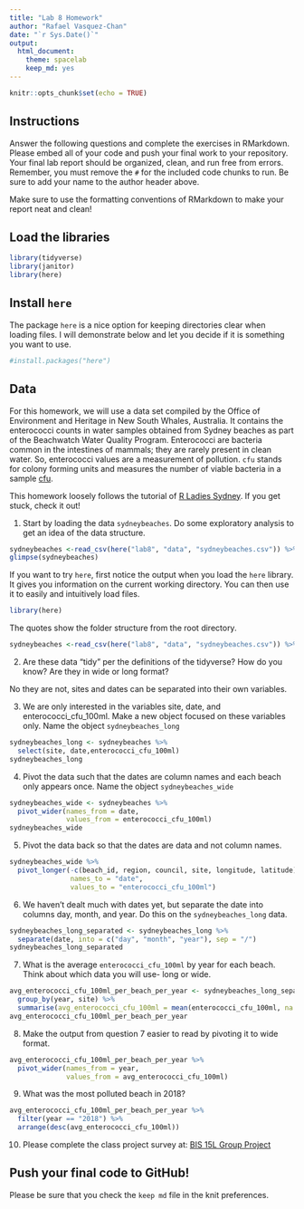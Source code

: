 ```yaml
---
title: "Lab 8 Homework"
author: "Rafael Vasquez-Chan"
date: "`r Sys.Date()`"
output:
  html_document: 
    theme: spacelab
    keep_md: yes
---
```


```r
knitr::opts_chunk$set(echo = TRUE)
```

## Instructions
Answer the following questions and complete the exercises in RMarkdown. Please embed all of your code and push your final work to your repository. Your final lab report should be organized, clean, and run free from errors. Remember, you must remove the `#` for the included code chunks to run. Be sure to add your name to the author header above.  

Make sure to use the formatting conventions of RMarkdown to make your report neat and clean!  

## Load the libraries
```r
library(tidyverse)
library(janitor)
library(here)
``` 

## Install `here`
The package `here` is a nice option for keeping directories clear when loading files. I will demonstrate below and let you decide if it is something you want to use.  
```r
#install.packages("here")
```

## Data
For this homework, we will use a data set compiled by the Office of Environment and Heritage in New South Whales, Australia. It contains the enterococci counts in water samples obtained from Sydney beaches as part of the Beachwatch Water Quality Program. Enterococci are bacteria common in the intestines of mammals; they are rarely present in clean water. So, enterococci values are a measurement of pollution. `cfu` stands for colony forming units and measures the number of viable bacteria in a sample [cfu](https://en.wikipedia.org/wiki/Colony-forming_unit).   

This homework loosely follows the tutorial of [R Ladies Sydney](https://rladiessydney.org/). If you get stuck, check it out!  

1. Start by loading the data `sydneybeaches`. Do some exploratory analysis to get an idea of the data structure.
```r
sydneybeaches <-read_csv(here("lab8", "data", "sydneybeaches.csv")) %>% janitor::clean_names()
glimpse(sydneybeaches)

```

If you want to try `here`, first notice the output when you load the `here` library. It gives you information on the current working directory. You can then use it to easily and intuitively load files.
```r
library(here)
```

The quotes show the folder structure from the root directory.
```r
sydneybeaches <-read_csv(here("lab8", "data", "sydneybeaches.csv")) %>% janitor::clean_names()
```

2. Are these data "tidy" per the definitions of the tidyverse? How do you know? Are they in wide or long format?

No they are not, sites and dates can be separated into their own variables.

3. We are only interested in the variables site, date, and enterococci_cfu_100ml. Make a new object focused on these variables only. Name the object `sydneybeaches_long`
```r
sydneybeaches_long <- sydneybeaches %>% 
  select(site, date,enterococci_cfu_100ml)
sydneybeaches_long
```


4. Pivot the data such that the dates are column names and each beach only appears once. Name the object `sydneybeaches_wide`
```r
sydneybeaches_wide <- sydneybeaches %>% 
  pivot_wider(names_from = date,
              values_from = enterococci_cfu_100ml)
sydneybeaches_wide
```


5. Pivot the data back so that the dates are data and not column names.
```r
sydneybeaches_wide %>% 
  pivot_longer(-c(beach_id, region, council, site, longitude, latitude),
               names_to = "date",
               values_to = "enterococci_cfu_100ml")
```


6. We haven't dealt much with dates yet, but separate the date into columns day, month, and year. Do this on the `sydneybeaches_long` data.
```r
sydneybeaches_long_separated <- sydneybeaches_long %>% 
  separate(date, into = c("day", "month", "year"), sep = "/")
sydneybeaches_long_separated

```


7. What is the average `enterococci_cfu_100ml` by year for each beach. Think about which data you will use- long or wide.
```r
avg_enterococci_cfu_100ml_per_beach_per_year <- sydneybeaches_long_separated %>% 
  group_by(year, site) %>% 
  summarise(avg_enterococci_cfu_100ml = mean(enterococci_cfu_100ml, na.rm = T))
avg_enterococci_cfu_100ml_per_beach_per_year
```


8. Make the output from question 7 easier to read by pivoting it to wide format.
```r
avg_enterococci_cfu_100ml_per_beach_per_year %>% 
  pivot_wider(names_from = year,
              values_from = avg_enterococci_cfu_100ml)
```


9. What was the most polluted beach in 2018?
```r
avg_enterococci_cfu_100ml_per_beach_per_year %>% 
  filter(year == "2018") %>% 
  arrange(desc(avg_enterococci_cfu_100ml))

```

10. Please complete the class project survey at: [BIS 15L Group Project](https://forms.gle/H2j69Z3ZtbLH3efW6)


## Push your final code to GitHub!
Please be sure that you check the `keep md` file in the knit preferences.   